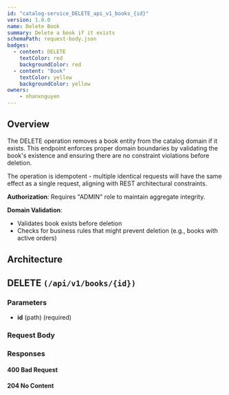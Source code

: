 ```yaml
---
id: "catalog-service_DELETE_api_v1_books_{id}"
version: 1.0.0
name: Delete Book
summary: Delete a book if it exists
schemaPath: request-body.json
badges:
  - content: DELETE
    textColor: red
    backgroundColor: red
  - content: "Book"
    textColor: yellow
    backgroundColor: yellow
owners:
    - nhanxnguyen
---
```


## Overview

The DELETE operation removes a book entity from the catalog domain if it exists. This endpoint enforces proper domain boundaries by validating the book's existence and ensuring there are no constraint violations before deletion.

The operation is idempotent - multiple identical requests will have the same effect as a single request, aligning with REST architectural constraints.

**Authorization**: Requires "ADMIN" role to maintain aggregate integrity.

**Domain Validation**:

- Validates book exists before deletion
- Checks for business rules that might prevent deletion (e.g., books with active orders)

## Architecture

<NodeGraph />

## DELETE `(/api/v1/books/{id})`

### Parameters

- **id** (path) (required)

### Request Body

<SchemaViewer file="request-body.json" maxHeight="500" id="request-body" />

### Responses

#### <span className="text-orange-500">400 Bad Request</span>

<SchemaViewer file="response-400.json" maxHeight="500" id="response-400" />

#### <span className="text-green-500">204 No Content</span>
